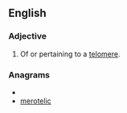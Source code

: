 ==English==

===Adjective===
{{en-adj|-}}

# Of or pertaining to a [[telomere]].

===Anagrams===
* {{alphagram|ceeilmort}}
* [[merotelic#English|merotelic]]